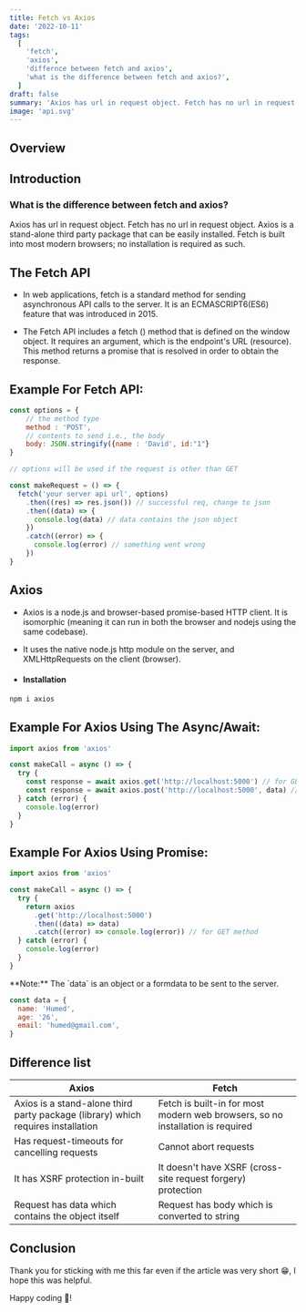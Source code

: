 ```yaml
---
title: Fetch vs Axios
date: '2022-10-11'
tags:
  [
    'fetch',
    'axios',
    'differnce between fetch and axios',
    'what is the difference between fetch and axios?',
  ]
draft: false
summary: 'Axios has url in request object. Fetch has no url in request object. Axios is a stand-alone third party package that can be easily installed.'
image: 'api.svg'
---
```



<ImageComponent src="/static/images/api.svg" width="80%" height="80%" alt="tailwindcss logo" />

## Overview

<TOCInline toc={props.toc} exclude="Overview" toHeading={2} />

## Introduction

### What is the difference between fetch and axios?

Axios has url in request object. Fetch has no url in request object. Axios is a stand-alone third party package that can be easily installed. Fetch is built into most modern browsers; no installation is required as such.

<GoogleHorizontalAdUnit path="fetch-axios" />

## The Fetch API

- In web applications, fetch is a standard method for sending asynchronous API calls to the server. It is an ECMASCRIPT6(ES6) feature that was introduced in 2015.

- The Fetch API includes a fetch () method that is defined on the window object. It requires an argument, which is the endpoint's URL (resource). This method returns a promise that is resolved in order to obtain the response.

## Example For Fetch API:

```js
const options = {
    // the method type
    method : 'POST',
    // contents to send i.e., the body
    body: JSON.stringify({name : 'David', id:"1"}
}

// options will be used if the request is other than GET

const makeRequest = () => {
  fetch('your server api url', options)
    .then((res) => res.json()) // successful req, change to json
    .then((data) => {
      console.log(data) // data contains the json object
    })
    .catch((error) => {
      console.log(error) // something went wrong
    })
}


```

## Axios

- Axios is a node.js and browser-based promise-based HTTP client. It is isomorphic (meaning it can run in both the browser and nodejs using the same codebase).

- It uses the native node.js http module on the server, and XMLHttpRequests on the client (browser).

- #### Installation

```bash
npm i axios
```

## Example For Axios Using The Async/Await:

```js
import axios from 'axios'

const makeCall = async () => {
  try {
    const response = await axios.get('http://localhost:5000') // for GET method
    const response = await axios.post('http://localhost:5000', data) // for POST method
  } catch (error) {
    console.log(error)
  }
}
```

## Example For Axios Using Promise:

```js
import axios from 'axios'

const makeCall = async () => {
  try {
    return axios
      .get('http://localhost:5000')
      .then((data) => data)
      .catch((error) => console.log(error)) // for GET method
  } catch (error) {
    console.log(error)
  }
}
```

<Note>
  **Note:** The `data` is an object or a formdata to be sent to the server.

```js
const data = {
  name: 'Humed',
  age: '26',
  email: 'humed@gmail.com',
}
```

</Note>

## Difference list

| Axios                                                                            | Fetch                                                                          |
| -------------------------------------------------------------------------------- | ------------------------------------------------------------------------------ |
| Axios is a stand-alone third party package (library) which requires installation | Fetch is built-in for most modern web browsers, so no installation is required |
| Has request-timeouts for cancelling requests                                     | Cannot abort requests                                                          |
| It has XSRF protection in-built                                                  | It doesn't have XSRF (cross-site request forgery) protection                   |
| Request has data which contains the object itself                                | Request has body which is converted to string                                  |

## Conclusion

Thank you for sticking with me this far even if the article was very short 😁, I hope this was helpful.

Happy coding 🎉!

<GoogleHorizontalAdUnit path="axios" />
